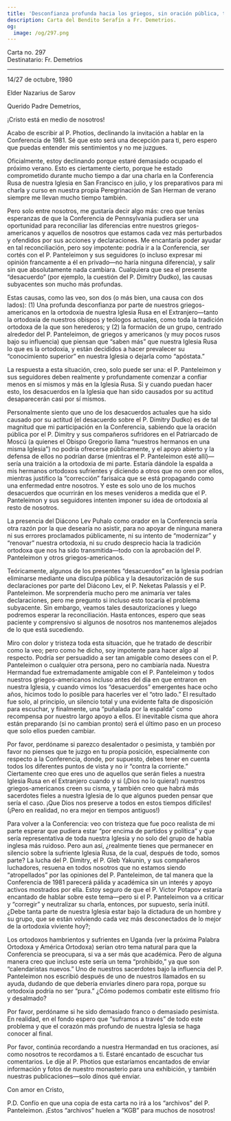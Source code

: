 ```yaml
---
title: 'Desconfianza profunda hacia los griegos, sin oración pública, triste, cisma'
description: Carta del Bendito Serafín a Fr. Demetrios.
og:
  image: /og/297.png
---
```


<div style={{textAlign:'right', fontFamily:'monospace'}}>Carta no. 297</div>
<div style={{textAlign:'left', fontFamily:'monospace'}}>Destinatario: Fr. Demetrios</div>

---

14/27 de octubre, 1980

Elder Nazarius de Sarov

Querido Padre Demetrios,

¡Cristo está en medio de nosotros!

Acabo de escribir al P. Photios, declinando la invitación a hablar en la Conferencia de 1981. Sé que esto será una decepción para ti, pero espero que puedas entender mis sentimientos y no me juzgues.

Oficialmente, estoy declinando porque estaré demasiado ocupado el próximo verano. Esto es ciertamente cierto, porque he estado comprometido durante mucho tiempo a dar una charla en la Conferencia Rusa de nuestra Iglesia en San Francisco en julio, y los preparativos para mi charla y curso en nuestra propia Peregrinación de San Herman de verano siempre me llevan mucho tiempo también.

Pero solo entre nosotros, me gustaría decir algo más: creo que tenías esperanzas de que la Conferencia de Pennsylvania pudiera ser una oportunidad para reconciliar las diferencias entre nuestros griegos-americanos y aquellos de nosotros que estamos cada vez más perturbados y ofendidos por sus acciones y declaraciones. Me encantaría poder ayudar en tal reconciliación, pero soy impotente: podría ir a la Conferencia, ser cortés con el P. Panteleimon y sus seguidores (o incluso expresar mi opinión francamente a él en privado—no haría ninguna diferencia), y salir sin que absolutamente nada cambiara. Cualquiera que sea el presente “desacuerdo” (por ejemplo, la cuestión del P. Dimitry Dudko), las causas subyacentes son mucho más profundas.

Estas causas, como las veo, son dos (o más bien, una causa con dos lados): (1) Una profunda desconfianza por parte de nuestros griegos-americanos en la ortodoxia de nuestra Iglesia Rusa en el Extranjero—tanto la ortodoxia de nuestros obispos y teólogos actuales, como toda la tradición ortodoxa de la que son herederos; y (2) la formación de un grupo, centrado alrededor del P. Panteleimon, de griegos y americanos (y muy pocos rusos bajo su influencia) que piensan que “saben más” que nuestra Iglesia Rusa lo que es la ortodoxia, y están decididos a hacer prevalecer su “conocimiento superior” en nuestra Iglesia o dejarla como “apóstata.”

La respuesta a esta situación, creo, solo puede ser una: el P. Panteleimon y sus seguidores deben realmente y profundamente comenzar a confiar menos en sí mismos y más en la Iglesia Rusa. Si y cuando puedan hacer esto, los desacuerdos en la Iglesia que han sido causados por su actitud desaparecerán casi por sí mismos.

Personalmente siento que uno de los desacuerdos actuales que ha sido causado por su actitud (el desacuerdo sobre el P. Dimitry Dudko) es de tal magnitud que mi participación en la Conferencia, sabiendo que la oración pública por el P. Dimitry y sus compañeros sufridores en el Patriarcado de Moscú (a quienes el Obispo Gregorio llama “nuestros hermanos en una misma Iglesia”) no podría ofrecerse públicamente, y el apoyo abierto y la defensa de ellos no podrían darse (mientras el P. Panteleimon esté allí)—sería una traición a la ortodoxia de mi parte. Estaría dándole la espalda a mis hermanos ortodoxos sufrientes y diciendo a otros que no oren por ellos, mientras justifico la “corrección” farisaica que se está propagando como una enfermedad entre nosotros. Y este es solo uno de los muchos desacuerdos que ocurrirán en los meses venideros a medida que el P. Panteleimon y sus seguidores intenten imponer su idea de ortodoxia al resto de nosotros.

La presencia del Diácono Lev Puhalo como orador en la Conferencia sería otra razón por la que desearía no asistir, para no apoyar de ninguna manera ni sus errores proclamados públicamente, ni su intento de “modernizar” y “renovar” nuestra ortodoxia, ni su crudo desprecio hacia la tradición ortodoxa que nos ha sido transmitida—todo con la aprobación del P. Panteleimon y otros griegos-americanos.

Teóricamente, algunos de los presentes “desacuerdos” en la Iglesia podrían eliminarse mediante una disculpa pública y la desautorización de sus declaraciones por parte del Diácono Lev, el P. Neketas Palassis y el P. Panteleimon. Me sorprendería mucho pero me animaría ver tales declaraciones, pero me pregunto si incluso esto tocaría el problema subyacente. Sin embargo, veamos tales desautorizaciones y luego podremos esperar la reconciliación. Hasta entonces, espero que seas paciente y comprensivo si algunos de nosotros nos mantenemos alejados de lo que está sucediendo.

Miro con dolor y tristeza toda esta situación, que he tratado de describir como la veo; pero como he dicho, soy impotente para hacer algo al respecto. Podría ser persuadido a ser tan amigable como desees con el P. Panteleimon o cualquier otra persona, pero no cambiaría nada. Nuestra Hermandad fue extremadamente amigable con el P. Panteleimon y todos nuestros griegos-americanos incluso antes del día en que entraron en nuestra Iglesia, y cuando vimos los “desacuerdos” emergentes hace ocho años, hicimos todo lo posible para hacerles ver el “otro lado.” El resultado fue solo, al principio, un silencio total y una evidente falta de disposición para escuchar, y finalmente, una “puñalada por la espalda” como recompensa por nuestro largo apoyo a ellos. El inevitable cisma que ahora están preparando (si no cambian pronto) será el último paso en un proceso que solo ellos pueden cambiar.

Por favor, perdóname si parezco desalentador o pesimista, y también por favor no pienses que te juzgo en tu propia posición, especialmente con respecto a la Conferencia, donde, por supuesto, debes tener en cuenta todos los diferentes puntos de vista y no ir “contra la corriente.” Ciertamente creo que eres uno de aquellos que serán fieles a nuestra Iglesia Rusa en el Extranjero cuando y si (¡Dios no lo quiera!) nuestros griegos-americanos creen su cisma, y también creo que habrá más sacerdotes fieles a nuestra Iglesia de lo que algunos pueden pensar que sería el caso. ¡Que Dios nos preserve a todos en estos tiempos difíciles! (¡Pero en realidad, no era mejor en tiempos antiguos!)

Para volver a la Conferencia: veo con tristeza que fue poco realista de mi parte esperar que pudiera estar “por encima de partidos y política” y que sería representativa de toda nuestra Iglesia y no solo del grupo de habla inglesa más ruidoso. Pero aun así, ¿realmente tienes que permanecer en silencio sobre la sufriente Iglesia Rusa, de la cual, después de todo, somos parte? La lucha del P. Dimitry, el P. Gleb Yakunin, y sus compañeros luchadores, resuena en todos nosotros que no estamos siendo “atropellados” por las opiniones del P. Panteleimon, de tal manera que la Conferencia de 1981 parecerá pálida y académica sin un interés y apoyo activos mostrados por ella. Estoy seguro de que el P. Victor Potapov estaría encantado de hablar sobre este tema—pero si el P. Panteleimon va a criticar y “corregir” y neutralizar su charla, entonces, por supuesto, sería inútil. ¿Debe tanta parte de nuestra Iglesia estar bajo la dictadura de un hombre y su grupo, que se están volviendo cada vez más desconectados de lo mejor de la ortodoxia viviente hoy?;

Los ortodoxos hambrientos y sufrientes en Uganda (ver la próxima Palabra Ortodoxa y América Ortodoxa) serían otro tema natural para que la Conferencia se preocupara, si va a ser más que académica. Pero de alguna manera creo que incluso este sería un tema “prohibido,” ya que son “calendaristas nuevos.” Uno de nuestros sacerdotes bajo la influencia del P. Panteleimon nos escribió después de uno de nuestros llamados en su ayuda, dudando de que debería enviarles dinero para ropa, porque su ortodoxia podría no ser “pura.” ¿Cómo podemos combatir este elitismo frío y desalmado?

Por favor, perdóname si he sido demasiado franco o demasiado pesimista. En realidad, en el fondo espero que “suframos a través” de todo este problema y que el corazón más profundo de nuestra Iglesia se haga conocer al final.

Por favor, continúa recordando a nuestra Hermandad en tus oraciones, así como nosotros te recordamos a ti. Estaré encantado de escuchar tus comentarios. Le dije al P. Photios que estaríamos encantados de enviar información y fotos de nuestro monasterio para una exhibición, y también nuestras publicaciones—solo dínos qué enviar.

Con amor en Cristo,

P.D. Confío en que una copia de esta carta no irá a los “archivos” del P. Panteleimon. ¡Estos “archivos” huelen a “KGB” para muchos de nosotros!
